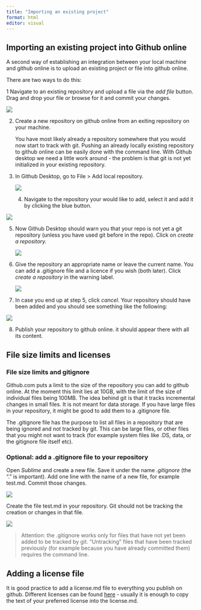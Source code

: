 ```yaml
---
title: "Importing an existing project"
format: html
editor: visual
---
```


## Importing an existing project into Github online

A second way of establishing an integration between your local machine and github online is to upload an existing project or file into github online.

There are two ways to do this:

1 Navigate to an existing repository and upload a file via the *add file* button. Drag and drop your file or browse for it and commit your changes.

![](img/Addfile.png)

2.  Create a new repository on github online from an exiting repository on your machine.

    You have most likely already a repository somewhere that you would now start to track with git. Pushing an already locally existing repository to github online can be easily done with the command line. With Github desktop we need a little work around - the problem is that git is not yet initialized in your existing repository.

3.  In Github Desktop, go to File \> Add local repository.

    ![](img/Local1.png)

    4.  Navigate to the repository your would like to add, select it and add it by clicking the blue button.

![](img/local2.png)

5.  Now Github Desktop should warn you that your repo is not yet a git repository (unless you have used git before in the repo). Click on *create a repository.*

    ![](img/local3.png)

6.  Give the repository an appropriate name or leave the current name. You can add a .gitignore file and a licence if you wish (both later). Click *create a repository* in the warning label.

    ![](img/local4.png)

7.  In case you end up at step 5, click *cancel*. Your repository should have been added and you should see something like the following:

![](img/local6.png)

8.  Publish your repository to github online. it should appear there with all its content.

## File size limits and licenses

### File size limits and gitignore

Github.com puts a limit to the size of the repository you can add to github online. At the moment this limit lies at 10GB, with the limit of the size of individual files being 100MB. The idea behind git is that it tracks incremental changes in small files. It is not meant for data storage. If you have large files in your repository, it might be good to add them to a .gitignore file.

The .gitignore file has the purpose to list all files in a repository that are being ignored and not tracked by git. This can be large files, or other files that you might not want to track (for example system files like .DS, data, or the gitignore file itself etc).

### Optional: add a .gitignore file to your repository

Open *Sublime* and create a new file. Save it under the name *.gitignore* (the "." is important). Add one line with the name of a new file, for example test.md. Commit those changes.

![](images/gitignore1-01.png)

Create the file test.md in your repository. Git should not be tracking the creation or changes in that file.

![](images/gitignore2.png)

> Attention: the .gitignore works only for files that have not yet been added to be tracked by git. "Untracking" files that have been tracked previously (for example because you have already committed them) requires the command line.

## Adding a license file

It is good practice to add a license.md file to everything you publish on github. Different licenses can be found [here](https://choosealicense.com/) - usually it is enough to copy the text of your preferred license into the license.md.
